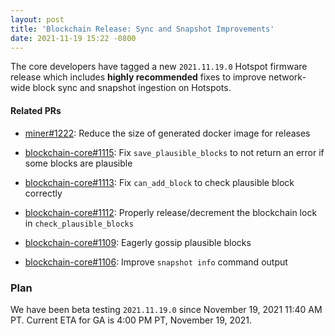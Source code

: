 ```yaml
---
layout: post
title: 'Blockchain Release: Sync and Snapshot Improvements'
date: 2021-11-19 15:22 -0800
---
```


The core developers have tagged a new `2021.11.19.0` Hotspot firmware release which includes
**highly recommended** fixes to improve network-wide block sync and snapshot ingestion on Hotspots.

<!--truncate-->

#### Related PRs

- [miner#1222](https://github.com/helium/miner/pull/1222): Reduce the size of generated docker image
  for releases

- [blockchain-core#1115](https://github.com/helium/blockchain-core/pull/1115): Fix
  `save_plausible_blocks` to not return an error if some blocks are plausible
- [blockchain-core#1113](https://github.com/helium/blockchain-core/pull/1113): Fix `can_add_block`
  to check plausible block correctly
- [blockchain-core#1112](https://github.com/helium/blockchain-core/pull/1112): Properly
  release/decrement the blockchain lock in `check_plausible_blocks`
- [blockchain-core#1109](https://github.com/helium/blockchain-core/pull/1109): Eagerly gossip
  plausible blocks
- [blockchain-core#1106](https://github.com/helium/blockchain-core/pull/1106): Improve
  `snapshot info` command output

### Plan

We have been beta testing `2021.11.19.0` since November 19, 2021 11:40 AM PT. Current ETA for GA is
4:00 PM PT, November 19, 2021.
